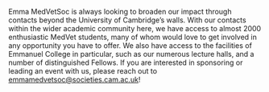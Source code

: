 Emma MedVetSoc is always looking to broaden our impact through contacts beyond the University of Cambridge’s walls. With our contacts within the wider academic community here, we have access to almost 2000 enthusiastic MedVet students, many of whom would love to get involved in any opportunity you have to offer. We also have access to the facilities of Emmanuel College in particular, such as our numerous lecture halls, and a number of distinguished Fellows. If you are interested in sponsoring or leading an event with us, please reach out to emmamedvetsoc@societies.cam.ac.uk!
